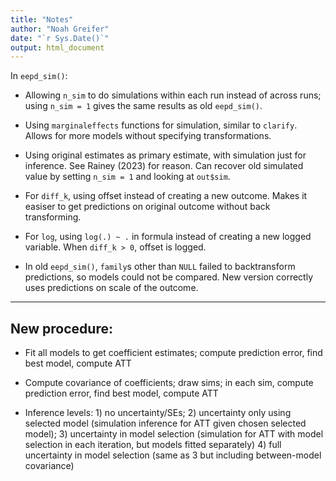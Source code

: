 ```yaml
---
title: "Notes"
author: "Noah Greifer"
date: "`r Sys.Date()`"
output: html_document
---
```


In `eepd_sim()`:

* Allowing `n_sim` to do simulations within each run instead of across runs; using `n_sim = 1` gives the same results as old `eepd_sim()`.

* Using `marginaleffects` functions for simulation, similar to `clarify`. Allows for more models without specifying transformations.

* Using original estimates as primary estimate, with simulation just for inference. See Rainey (2023) for reason. Can recover old simulated value by setting `n_sim = 1` and looking at `out$sim`.

* For `diff_k`, using offset instead of creating a new outcome. Makes it easiser to get predictions on original outcome without back transforming.

* For `log`, using `log(.) ~ .` in formula instead of creating a new logged variable. When `diff_k > 0`, offset is logged.

* In old `eepd_sim()`, `family`s other than `NULL` failed to backtransform predictions, so models could not be compared. New version correctly uses predictions on scale of the outcome.

----------

## New procedure:

* Fit all models to get coefficient estimates; compute prediction error, find best model, compute ATT

* Compute covariance of coefficients; draw sims; in each sim, compute prediction error, find best model, compute ATT

* Inference levels: 1) no uncertainty/SEs; 2) uncertainty only using selected model (simulation inference for ATT given chosen selected model); 3) uncertainty in model selection (simulation for ATT with model selection in each iteration, but models fitted separately) 4) full uncertainty in model selection (same as 3 but including between-model covariance)